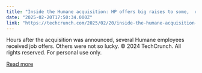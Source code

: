 ```yaml
---
title: "Inside the Humane acquisition: HP offers big raises to some,  others immediately laid off"
date: "2025-02-20T17:50:34.000Z"
link: "https://techcrunch.com/2025/02/20/inside-the-humane-acquisition-hp-offers-big-raises-to-some-others-immediately-laid-off/"
---
```


Hours after the acquisition was announced, several Humane employees received job offers. Others were not so lucky.
© 2024 TechCrunch. All rights reserved. For personal use only.


[Read more](https://techcrunch.com/2025/02/20/inside-the-humane-acquisition-hp-offers-big-raises-to-some-others-immediately-laid-off/)
